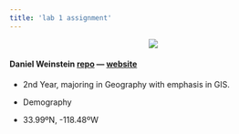 ```yaml
---
title: 'lab 1 assignment'
---
```


<center>
![](img/ucsb-navy-white.png)

</center>
  
#### <i class="fa fa-street-view fa-1.5x" style="color:green;"></i> **Daniel Weinstein** [repo](https://github.com/danielweins/danielweins.github.io) --- [website](https://danielweins.github.io/index.html)

- <i class="fa fa-user"></i> 2nd Year, majoring in Geography with emphasis in GIS.  
- <i class="fa fa-university"></i> Demography 

- <i class="fa fa-map-marker"></i> 33.99ºN, -118.48ºW
